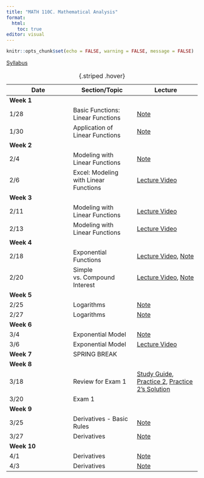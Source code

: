 ```yaml
---
title: "MATH 110C. Mathematical Analysis"
format: 
  html:
    toc: true
editor: visual
---
```


```r
knitr::opts_chunk$set(echo = FALSE, warning = FALSE, message = FALSE)
```

[Syllabus](../syllabus.html)

| Date | Section/Topic | Lecture | 
|------------------|------------------|------------------|
| **Week 1** |  |  |  |
| 1/28 | Basic Functions: Linear Functions | [Note](notes/note1.pdf) | 
| 1/30       | Application of Linear Functions              |    [Note](notes/note2.pdf)   |    
| **Week 2** |  |  |  |
| 2/4       | Modeling with Linear Functions              |    [Note](notes/note3.pdf)   |   
| 2/6       | Excel: Modeling with Linear Functions              |    [Lecture Video](https://bryant.hosted.panopto.com/Panopto/Pages/Viewer.aspx?id=d08c6b7b-e10d-43ea-a96c-b27c014ed5bc)   |   
| **Week 3** |  |  |  |
| 2/11       | Modeling with Linear Functions              |    [Lecture Video](https://bryant.hosted.panopto.com/Panopto/Pages/Viewer.aspx?id=886be002-5e77-4643-b811-b281015b4d23)   |     
| 2/13       | Modeling with Linear Functions              |    [Lecture Video](https://bryant.hosted.panopto.com/Panopto/Pages/Viewer.aspx?id=886be002-5e77-4643-b811-b281015b4d23)   |     
| **Week 4** |  |  |  |
| 2/18       | Exponential Functions              |    [Lecture Video](https://bryant.hosted.panopto.com/Panopto/Pages/Viewer.aspx?id=89c6783d-a9d0-4c1c-b7da-b288009a54d0), [Note](notes/note4.pdf)   |          
| 2/20       | Simple vs. Compound Interest              |    [Lecture Video](https://bryant.hosted.panopto.com/Panopto/Pages/Viewer.aspx?id=3ee4ec35-e73b-4637-900f-b28a0153f6a8), [Note](notes/note5.pdf)   |    
| **Week 5** |  |  |  |
| 2/25 | Logarithms | [Note](notes/note6.pdf) | 
| 2/27 | Logarithms | [Note](notes/note7.pdf) | 
| **Week 6** |  |  |  |
| 3/4 | Exponential Model | [Note](notes/note8.pdf) | 
| 3/6 | Exponential Model | [Lecture Video](https://bryant.hosted.panopto.com/Panopto/Pages/Viewer.aspx?id=30b15878-dd8e-4ad1-adba-b298016d7d8b) | 
| **Week 7** | SPRING BREAK |  |  |
| **Week 8** |  |  |  |
| 3/18 | Review for Exam 1 | [Study Guide](exam1_study_guide.html), [Practice 2](exam1_study_guide2.html), [Practice 2's Solution](exam1_study_guide2_solution.html) | 
| 3/20 | Exam 1 |  | 
| **Week 9** |  |  |  |
| 3/25 | Derivatives - Basic Rules | [Note](notes/note9.pdf) | 
| 3/27 | Derivatives | [Note](notes/note10.pdf) | 
| **Week 10** |  |  |  |
| 4/1 | Derivatives | [Note](notes/note11.pdf) | 
| 4/3 | Derivatives  | [Note](notes/note12.pdf) | 
: {.striped .hover}
